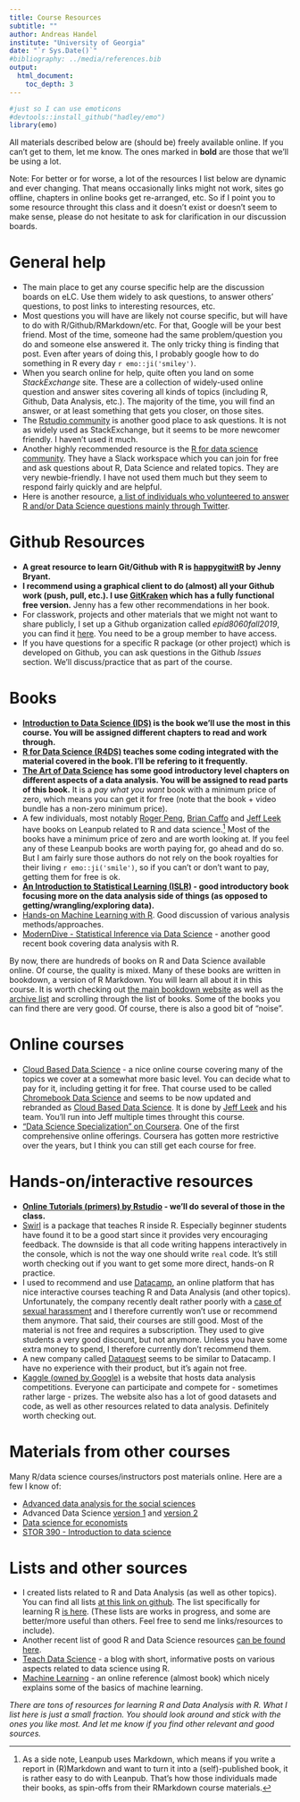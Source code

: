 ---
title: Course Resources
subtitle: ""
author: Andreas Handel
institute: "University of Georgia"
date: "`r Sys.Date()`"
#bibliography: ../media/references.bib
output: 
  html_document:
    toc_depth: 3
---


```{r, echo = FALSE}
#just so I can use emoticons
#devtools::install_github("hadley/emo")
library(emo)
```


All materials described below are (should be) freely available online. If you can't get to them, let me know. The ones marked in __bold__ are those that we'll be using a lot.

Note: For better or for worse, a lot of the resources I list below are dynamic and ever changing. That means occasionally links might not work, sites go offline, chapters in online books get re-arranged, etc. So if I point you to some resource throught this class and it doesn't exist or doesn't seem to make sense, please do not hesitate to ask for clarification in our discussion boards.


# General help

* The main place to get any course specific help are the discussion boards on eLC. Use them widely to ask questions, to answer others' questions, to post links to interesting resources, etc. 
* Most questions you will have are likely not course specific, but will have to do with R/Github/RMarkdown/etc. For that, Google will be your best friend. Most of the time, someone had the same problem/question you do and someone else answered it. The only tricky thing is finding that post. Even after years of doing this, I probably google how to do something in R every day `r emo::ji('smiley')`.
* When you search online for help, quite often you land on some _StackExchange_ site. These are a collection of widely-used online question and answer sites covering all kinds of topics (including R, Github, Data Analysis, etc.). The majority of the time, you will find an answer, or at least something that gets you closer, on those sites.
* The [Rstudio community](https://community.rstudio.com/) is another good place to ask questions. It is not as widely used as StackExchange, but it seems to be more newcomer friendly. I haven't used it much.
* Another highly recommended resource is the [R for data science community](https://www.rfordatasci.com/). They have a Slack workspace which you can join for free and ask questions about R, Data Science and related topics. They are very newbie-friendly. I have not used them much but they seem to respond fairly quickly and are helpful.
* Here is another resource, [a list of individuals who volunteered to answer R and/or Data Science questions mainly through Twitter](https://www.datahelpers.org/). 



# Github Resources

* __A great resource to learn Git/Github with R is [happygitwitR](https://happygitwithr.com/) by Jenny Bryant.__
* __I recommend using a graphical client to do (almost) all your Github work (push, pull, etc.). I use [GitKraken](https://www.gitkraken.com/) which has a fully functional free version.__ Jenny has a few other recommendations in her book. 
* For classwork, projects and other materials that we might not want to share publicly, I set up a Github organization called _epid8060fall2019_, you can find it [here](https://github.com/epid8060fall2019). You need to be a group member to have access.  
* If you have questions for a specific R package (or other project) which is developed on Github, you can ask questions in the Github _Issues_ section. We'll discuss/practice that as part of the course.


# Books
* __[Introduction to Data Science (IDS)](https://rafalab.github.io/dsbook/) is the book we'll use the most in this course. You will be assigned different chapters to read and work through.__
* __[R for Data Science (R4DS)](http://r4ds.had.co.nz/index.html) teaches some coding integrated with the material covered in the book. I'll be refering to it frequently.__ 
* __[The Art of Data Science](https://leanpub.com/artofdatascience) has some good introductory level chapters on different aspects of a data analysis. You will be assigned to read parts of this book.__ It is a _pay what you want_ book with a minimum price of zero, which means you can get it for free (note that the book + video bundle has a non-zero minimum price).  
* A few individuals, most notably [Roger Peng](https://leanpub.com/u/rdpeng), [Brian Caffo](https://leanpub.com/u/bcaffo) and [Jeff Leek](https://leanpub.com/u/jtleek) have books on Leanpub related to R and data science.[^1] Most of the books have a minimum price of zero and are worth looking at. If you feel any of these Leanpub books are worth paying for, go ahead and do so. But I am fairly sure those authors do not rely on the book royalties for their living `r emo::ji('smile')`, so if you can't or don't want to pay, getting them for free is ok.
* __[An Introduction to Statistical Learning (ISLR)](http://faculty.marshall.usc.edu/gareth-james/ISL/) - good introductory book focusing more on the data analysis side of things (as opposed to getting/wrangling/exploring data).__
* [Hands-on Machine Learning with R](https://bradleyboehmke.github.io/HOML/). Good discussion of various analysis methods/approaches.
* [ModernDive - Statistical Inference via Data Science](https://moderndive.com) - another good recent book covering data analysis with R. 

By now, there are hundreds of books on R and Data Science available online. Of course, the quality is mixed. Many of these books are written in bookdown, a version of R Markdown. You will learn all about it in this course. It is worth checking out [the main bookdown website](https://bookdown.org/) as well as the [archive list](https://bookdown.org/home/archive/) and scrolling through the list of books. Some of the books you can find there are very good. Of course, there is also a good bit of "noise".

[^1]: As a side note, Leanpub uses Markdown, which means if you write a report in (R)Markdown and want to turn it into a (self)-published book, it is rather easy to do with Leanpub. That's how those individuals made their books, as spin-offs from their RMarkdown course materials.


# Online courses

* [Cloud Based Data Science](https://leanpub.com/universities/set/jhu/chromebook-data-science) - a nice online course covering many of the topics we cover at a somewhat more basic level. You can decide what to pay for it, including getting it for free. That course used to be called [Chromebook Data Science](https://jhudatascience.org/chromebookdatascience/index.html) and seems to be now updated and rebranded as [Cloud Based Data Science](https://www.clouddatascience.org/). It is done by [Jeff Leek](http://jtleek.com/) and his team. You'll run into Jeff multiple times throught this course.
* ["Data Science Specialization" on Coursera](https://www.coursera.org/specialization/jhudatascience/1). One of the first comprehensive online offerings. Coursera has gotten more restrictive over the years, but I think you can still get each course for free. 


# Hands-on/interactive resources

* __[Online Tutorials (primers) by Rstudio](https://rstudio.cloud/learn/primers) - we'll do several of those in the class.__
* [Swirl](http://swirlstats.com) is a package that teaches R inside R. Especially beginner students have found it to be a good start since it provides very encouraging feedback. The downside is that all code writing happens interactively in the console, which is not the way one should write `real` code. It's still worth checking out if you want to get some more direct, hands-on R practice.
* I used to recommend and use [Datacamp](https://www.datacamp.com/), an online platform that has nice interactive courses teaching R and Data Analysis (and other topics). Unfortunately, the company recently dealt rather poorly with a [case of sexual harassment](https://www.buzzfeednews.com/article/daveyalba/datacamp-sexual-harassment-metoo-tech-startup) and I therefore currently won't use or recommend them anymore. That said, their courses are still good. Most of the material is not free and requires a subscription. They used to give students a very good discount, but not anymore. Unless you have some extra money to spend, I therefore currently don't recommend them.
* A new company called [Dataquest](https://www.dataquest.io/) seems to be similar to Datacamp. I have no experience with their product, but it's again not free.
* [Kaggle (owned by Google)](https://www.kaggle.com/) is a website that hosts data analysis competitions. Everyone can participate and compete for - sometimes rather large - prizes. The website also has a lot of good datasets and code, as well as other resources related to data analysis. Definitely worth checking out. 


# Materials from other courses
Many R/data science courses/instructors post materials online. Here are a few I know of:

* [Advanced data analysis for the social sciences](http://www.princeton.edu/~mjs3/soc504_s2015/)
* Advanced Data Science [version 1](http://jtleek.com/advdatasci/index.html) and [version 2](https://jhu-advdatasci.github.io/2018/index.html)
* [Data science for economists](https://github.com/uo-ec607/lectures)
* [STOR 390 - Introduction to data science](https://idc9.github.io/stor390/)

# Lists and other sources

* I created lists related to R and Data Analysis (as well as other topics). You can find all lists [at this link on github](https://github.com/ahgroup/research-and-teaching-resource-lists). The list specifically for learning R [is here](https://github.com/ahgroup/research-and-teaching-resource-lists/blob/master/R_Resources.md). (These lists are works in progress, and some are better/more useful than others. Feel free to send me links/resources to include).
* Another recent list of good R and Data Science resources [can be found here](https://github.com/Chris-Engelhardt/data_sci_guide).
* [Teach Data Science](https://teachdatascience.com/) - a blog with short, informative posts on various aspects related to data science using R.
* [Machine Learning](https://m-clark.github.io/introduction-to-machine-learning/) - an online reference (almost book) which nicely explains some of the basics of machine learning.



_There are tons of resources for learning R and Data Analysis with R. What I list here is just a small fraction. You should look around and stick with the ones you like most. And let me know if you find other relevant and good sources._